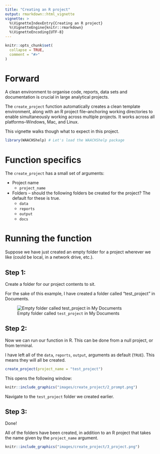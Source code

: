 ```yaml
---
title: "Creating an R project"
output: rmarkdown::html_vignette
vignette: >
  %\VignetteIndexEntry{Creating an R project}
  %\VignetteEngine{knitr::rmarkdown}
  %\VignetteEncoding{UTF-8}
---
```


```r
knitr::opts_chunk$set(
  collapse = TRUE,
  comment = "#>"
)
```

# Forward

A clean environment to organise code, reports, data sets and documentation is crucial in large analytical projects.

The `create_project` function automatically creates a clean template environment, along with an R project file--anchoring working directories to enable simultaneously working across multiple projects. It works across all platforms--Windows, Mac, and Linux.

This vignette walks though what to expect in this project.



```r
library(WAACHShelp) # Let's load the WAACHShelp package
```

# Function specifics

The `create_project` has a small set of arguments:

+ Project name
  + `project_name`
+ Folders -- should the following folders be created for the project? The default for these is true.
  + `data`
  + `reports`
  + `output`
  + `docs`

# Running the function

Suppose we have just created an empty folder for a project wherever we like (could be local, in a network drive, etc.).

## Step 1:

Create a folder for our project contents to sit. 

For the sake of this example, I have created a folder called "test_project" in Documents.

![Empty folder called `test_project` in My Documents](images/create_project/1_blank_folder.png)

## Step 2:

Now we can run our function in R. This can be done from a null project, or from terminal.

I have left all of the `data`, `reports`, `output`, arguments as default (`TRUE`). This means they will all be created.

```r
create_project(project_name = "test_project")
```

This opens the following window:

```r
knitr::include_graphics("images/create_project/2_prompt.png")
```

Navigate to the `test_project` folder we created earlier.

## Step 3: 

Done!

All of the folders have been created, in addition to an R project that takes the name given by the `project_name` argument.

```r
knitr::include_graphics("images/create_project/3_project.png")
```
